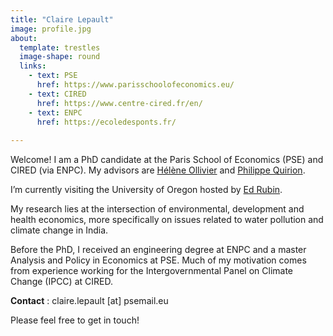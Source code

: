 ```yaml
---
title: "Claire Lepault"
image: profile.jpg
about:
  template: trestles
  image-shape: round
  links:
    - text: PSE
      href: https://www.parisschoolofeconomics.eu/
    - text: CIRED
      href: https://www.centre-cired.fr/en/
    - text: ENPC
      href: https://ecoledesponts.fr/
    
---
```


Welcome! I am a PhD candidate at the Paris School of Economics (PSE) and CIRED (via ENPC).  My advisors are [Hélène Ollivier](https://sites.google.com/site/heleneollivier/) and [Philippe Quirion](https://www.centre-cired.fr/philippe-quirion/).

I’m currently visiting the University of Oregon hosted by [Ed Rubin](http://edrub.in/).

My research lies at the intersection of environmental, development and health economics, more specifically on issues related to water pollution and climate change in India. 

Before the PhD, I received an engineering degree at ENPC and a master Analysis and Policy in Economics at PSE. Much of my motivation comes from experience working for the Intergovernmental Panel on Climate Change (IPCC) at CIRED. 

**Contact** : claire.lepault [at] psemail.eu

Please feel free to get in touch!